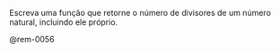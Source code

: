<!-- Função número de divisores -->
::: {#exr-0056}
Escreva uma função que retorne o número de divisores de um número natural, incluindo ele próprio.

@rem-0056
:::